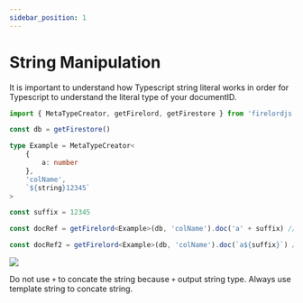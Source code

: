 ```yaml
---
sidebar_position: 1
---
```


# String Manipulation


It is important to understand how Typescript string literal works in order for Typescript to understand the literal type of your documentID.

```ts
import { MetaTypeCreator, getFirelord, getFirestore } from 'firelordjs'

const db = getFirestore()

type Example = MetaTypeCreator<
	{
		a: number
	},
	'colName',
	`${string}12345`
>

const suffix = 12345

const docRef = getFirelord<Example>(db, 'colName').doc('a' + suffix) // type error, type is string!

const docRef2 = getFirelord<Example>(db, 'colName').doc(`a${suffix}`) // ok, type is `a12345`!
```

<Image src="/firelordv2/string1.png" text="how to concate string safely" />

Do not use `+` to concate the string because `+` output string type. Always use template string to concate string.

